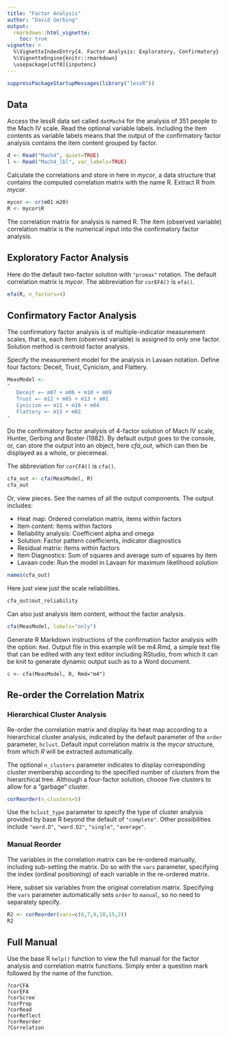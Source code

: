 ```yaml
---
title: "Factor Analysis"
author: "David Gerbing"
output: 
  rmarkdown::html_vignette:
    toc: true
vignette: >
  %\VignetteIndexEntry{4. Factor Analysis: Exploratory, Confirmatory}
  %\VignetteEngine{knitr::rmarkdown}
  \usepackage[utf8]{inputenc}
---
```



```r
suppressPackageStartupMessages(library("lessR"))
```


## Data


Access the lessR data set called `datMach4` for the analysis of 351 people to the Mach IV scale. Read the optional variable labels. Including the item contents as variable labels means that the output of the confirmatory factor analysis contains the item content grouped by factor.

```r
d <- Read("Mach4", quiet=TRUE)
l <- Read("Mach4_lbl", var_labels=TRUE)
```

Calculate the correlations and store in here in *mycor*, a data structure that contains the computed correlation matrix with the name R. Extract R from *mycor*.

```r
mycor <- cr(m01:m20)
R <- mycor$R
```

The correlation matrix for analysis is named R. The item (observed variable) correlation matrix is the numerical input into the confirmatory factor analysis.


## Exploratory Factor Analysis
Here do the default two-factor solution with `"promax"` rotation. The default correlation matrix is *mycor*. The abbreviation for `corEFA()` is `efa()`.

``` r
efa(R, n_factors=4)
```



## Confirmatory Factor Analysis

The confirmatory factor analysis is of multiple-indicator measurement scales, that is, each item (observed variable) is assigned to only one factor. Solution method is centroid factor analysis.

Specify the measurement model for the analysis in Lavaan notation. Define four factors: Deceit, Trust, Cynicism, and Flattery.

```r
MeasModel <- 
" 
   Deceit =~ m07 + m06 + m10 + m09 
   Trust =~ m12 + m05 + m13 + m01 
   Cynicism =~ m11 + m16 + m04 
   Flattery =~ m15 + m02 
"
```

Do the confirmatory factor analysis of 4-factor solution of Mach IV scale, Hunter, Gerbing and Boster (1982). By default output goes to the console, or, can store the output into an object, here *cfa_out*, which can then be displayed as a whole, or piecemeal. 

The abbreviation for `corCFA()` is `cfa()`.

```r
cfa_out <- cfa(MeasModel, R)
cfa_out
```

Or, view pieces. See the names of all the output components. The output includes:

- Heat map: Ordered correlation matrix, items within factors
- Item content: Items within factors
- Reliability analysis: Coefficient alpha and omega
- Solution: Factor pattern coefficients, indicator diagnostics
- Residual matrix: Items within factors
- Item Diagnostics: Sum of squares and average sum of squares by item
- Lavaan code: Run the model in Lavaan for maximum likelihood solution

```r
names(cfa_out)
```

Here just view just the scale reliabilities.

```r
cfa_out$out_reliability
```

Can also just analysis item content, without the factor analysis. 

```r
cfa(MeasModel, labels="only")
```

Generate R Markdown instructions of the confirmation factor analysis with the option: `Rmd`.  Output file in this example will be m4.Rmd, a simple text file that can be edited with any text editor including RStudio, from which it can be knit to generate dynamic output such as to a Word document.

```
c <- cfa(MeasModel, R, Rmd="m4")
```

## Re-order the Correlation Matrix

### Hierarchical Cluster Analysis

Re-order the correlation matrix and display its heat map according to a hierarchical cluster analysis, indicated by the default parameter of the `order` parameter, `hclust`. Default input correlation matrix is the *mycor* structure, from which *R* will be extracted automatically. 

The optional `n_clusters` parameter indicates to display corresponding cluster membership according to the specified number of clusters from the hierarchical tree. Although a four-factor solution, choose five clusters to allow for a "garbage" cluster.

```r
corReorder(n_clusters=5)
```

Use the `hclust_type` parameter to specify the type of cluster analysis provided by base R beyond the default of `"complete"`. Other possibilities include `"ward.D"`, `"ward.D2"`, `"single"`, `"average"`.

### Manual Reorder

The variables in the correlation matrix can be re-ordered manually, including sub-setting the matrix. Do so with the `vars` parameter, specifying the index (ordinal positioning) of each variable in the re-ordered matrix.

Here, subset six variables from the original correlation matrix. Specifying the `vars` parameter automatically sets `order` to `manual`, so no need to separately specify.

```r
R2 <- corReorder(vars=c(6,7,9,10,15,2))
R2
```


## Full Manual

Use the base R `help()` function to view the full manual for the factor analysis and correlation matrix functions. Simply enter a question mark followed by the name of the function.

```
?corCFA
?corEFA
?corScree
?corProp
?corRead
?corReflect
?corReorder
?Correlation
```


